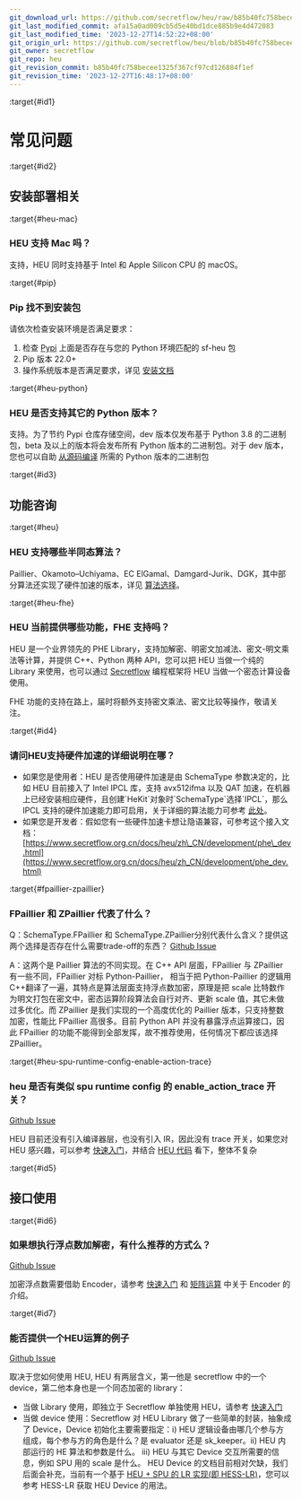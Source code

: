```yaml
---
git_download_url: https://github.com/secretflow/heu/raw/b85b40fc758becee1325f367cf97cd126884f1ef/docs/getting_started/faq.rst
git_last_modified_commit: afa15a0ad009cb5d5e40bd1dce885b9e4d472083
git_last_modified_time: '2023-12-27T14:52:22+08:00'
git_origin_url: https://github.com/secretflow/heu/blob/b85b40fc758becee1325f367cf97cd126884f1ef/docs/getting_started/faq.rst
git_owner: secretflow
git_repo: heu
git_revision_commit: b85b40fc758becee1325f367cf97cd126884f1ef
git_revision_time: '2023-12-27T16:48:17+08:00'
---
```


:target{#id1}

# 常见问题

:target{#id2}

## 安装部署相关

:target{#heu-mac}

### HEU 支持 Mac 吗？

支持，HEU 同时支持基于 Intel 和 Apple Silicon CPU 的 macOS。

:target{#pip}

### Pip 找不到安装包

请依次检查安装环境是否满足要求：

1. 检查 [Pypi](https://pypi.org/project/sf-heu) 上面是否存在与您的 Python 环境匹配的 sf-heu 包
2. Pip 版本 22.0+
3. 操作系统版本是否满足要求，详见 [安装文档](installation.mdx)

:target{#heu-python}

### HEU 是否支持其它的 Python 版本？

支持。为了节约 Pypi 仓库存储空间，dev 版本仅发布基于 Python 3.8 的二进制包，beta 及以上的版本将会发布所有 Python 版本的二进制包。对于 dev 版本，您也可以自助 [从源码编译](installation.mdx) 所需的 Python 版本的二进制包

:target{#id3}

## 功能咨询

:target{#heu}

### HEU 支持哪些半同态算法？

Paillier、Okamoto–Uchiyama、EC ElGamal、Damgard-Jurik、DGK，其中部分算法还实现了硬件加速的版本，详见 [算法选择](algo_choice.mdx)。

:target{#heu-fhe}

### HEU 当前提供哪些功能，FHE 支持吗？

HEU 是一个业界领先的 PHE Library，支持加解密、明密文加减法、密文-明文乘法等计算，并提供 C++、Python 两种 API，您可以把 HEU 当做一个纯的 Library 来使用，也可以通过 [Secretflow](https://github.com/secretflow/secretflow) 编程框架将 HEU 当做一个密态计算设备使用。

FHE 功能的支持在路上，届时将额外支持密文乘法、密文比较等操作，敬请关注。

:target{#id4}

### 请问HEU支持硬件加速的详细说明在哪？

- 如果您是使用者：HEU 是否使用硬件加速是由 SchemaType 参数决定的，比如 HEU 目前接入了 Intel IPCL 库，支持 avx512ifma 以及 QAT 加速，在机器上已经安装相应硬件，且创建\`HeKit\`对象时\`SchemaType\`选择\`IPCL\`，那么 IPCL 支持的硬件加速能力即可启用，关于详细的算法能力可参考 [此处](algo_choice.mdx)。
- 如果您是开发者：假如您有一些硬件加速卡想让隐语兼容，可参考这个接入文档：[https://www.secretflow.org.cn/docs/heu/zh\_CN/development/phe\_dev.html](https://www.secretflow.org.cn/docs/heu/zh_CN/development/phe_dev.html)

:target{#fpaillier-zpaillier}

### FPaillier 和 ZPaillier 代表了什么？

Q：SchemaType.FPaillier 和 SchemaType.ZPaillier分别代表什么含义？提供这两个选择是否存在什么需要trade-off的东西？
[Github Issue](https://github.com/secretflow/secretflow/issues/139)

A：这两个是 Paillier 算法的不同实现。在 C++ API 层面，FPaillier 与 ZPaillier 有一些不同，FPaillier 对标 Python-Paillier， 相当于把 Python-Paillier 的逻辑用C++翻译了一遍，其特点是算法层面支持浮点数加密，原理是把 scale 比特数作为明文打包在密文中，密态运算阶段算法会自行对齐、更新 scale 值，其它未做过多优化。而 ZPaillier 是我们实现的一个高度优化的 Paillier 版本，只支持整数加密，性能比 FPaillier 高很多。目前 Python API 并没有暴露浮点运算接口，因此 FPaillier 的功能不能得到全部发挥，故不推荐使用，任何情况下都应该选择 ZPaillier。

:target{#heu-spu-runtime-config-enable-action-trace}

### heu 是否有类似 spu runtime config 的 enable\_action\_trace 开关？

[Github Issue](https://github.com/secretflow/heu/issues/11)

HEU 目前还没有引入编译器层，也没有引入 IR，因此没有 trace 开关，如果您对 HEU 感兴趣，可以参考 [快速入门](quick_start.mdx)，并结合 [HEU 代码](https://github.com/secretflow/heu/blob/beta/heu/library/phe/phe.h) 看下，整体不复杂

:target{#id5}

## 接口使用

:target{#id6}

### 如果想执行浮点数加解密，有什么推荐的方式么？

[Github Issue](https://github.com/secretflow/secretflow/issues/139)

加密浮点数需要借助 Encoder，请参考 [快速入门](quick_start.mdx) 和 [矩阵运算](numpy.mdx) 中关于 Encoder 的介绍。

:target{#id7}

### 能否提供一个HEU运算的例子

[Github Issue](https://github.com/secretflow/secretflow/issues/54)

取决于您如何使用 HEU, HEU 有两层含义，第一他是 secretflow 中的一个 device，第二他本身也是一个同态加密的 library：

- 当做 Library 使用，即独立于 Secretflow 单独使用 HEU，请参考 [快速入门](quick_start.mdx)
- 当做 device 使用：Secretflow 对 HEU Library 做了一些简单的封装，抽象成了 Device，Device 初始化主要需要指定：i) HEU 逻辑设备由哪几个参与方组成，每个参与方的角色是什么？是 evaluator 还是 sk\_keeper。ii) HEU 内部运行的 HE 算法和参数是什么。 iii) HEU 与其它 Device 交互所需要的信息，例如 SPU 用的 scale 是什么。 HEU Device 的文档目前相对欠缺，我们后面会补充，当前有一个基于 [HEU + SPU 的 LR 实现(即 HESS-LR)](https://github.com/secretflow/secretflow/blob/main/secretflow/ml/linear/hess_sgd/model.py)，您可以参考 HESS-LR 获取 HEU Device 的用法。

